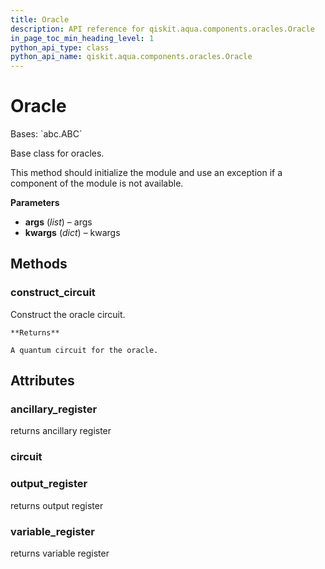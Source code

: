 ```yaml
---
title: Oracle
description: API reference for qiskit.aqua.components.oracles.Oracle
in_page_toc_min_heading_level: 1
python_api_type: class
python_api_name: qiskit.aqua.components.oracles.Oracle
---
```


# Oracle

<Class id="qiskit.aqua.components.oracles.Oracle" isDedicatedPage={true} github="https://github.com/qiskit-community/qiskit-aqua/tree/stable/0.9/qiskit/aqua/components/oracles/oracle.py" signature="Oracle(*args, **kwargs)" modifiers="class">
  Bases: `abc.ABC`

  Base class for oracles.

  This method should initialize the module and use an exception if a component of the module is not available.

  **Parameters**

  *   **args** (*list*) – args
  *   **kwargs** (*dict*) – kwargs

  ## Methods

  <span id="qiskit-aqua-components-oracles-oracle-construct-circuit" />

  ### construct\_circuit

  <Function id="qiskit.aqua.components.oracles.Oracle.construct_circuit" signature="Oracle.construct_circuit()" modifiers="abstract">
    Construct the oracle circuit.

    **Returns**

    A quantum circuit for the oracle.
  </Function>

  ## Attributes

  ### ancillary\_register

  <Attribute id="qiskit.aqua.components.oracles.Oracle.ancillary_register">
    returns ancillary register
  </Attribute>

  ### circuit

  <Attribute id="qiskit.aqua.components.oracles.Oracle.circuit" />

  ### output\_register

  <Attribute id="qiskit.aqua.components.oracles.Oracle.output_register">
    returns output register
  </Attribute>

  ### variable\_register

  <Attribute id="qiskit.aqua.components.oracles.Oracle.variable_register">
    returns variable register
  </Attribute>
</Class>

